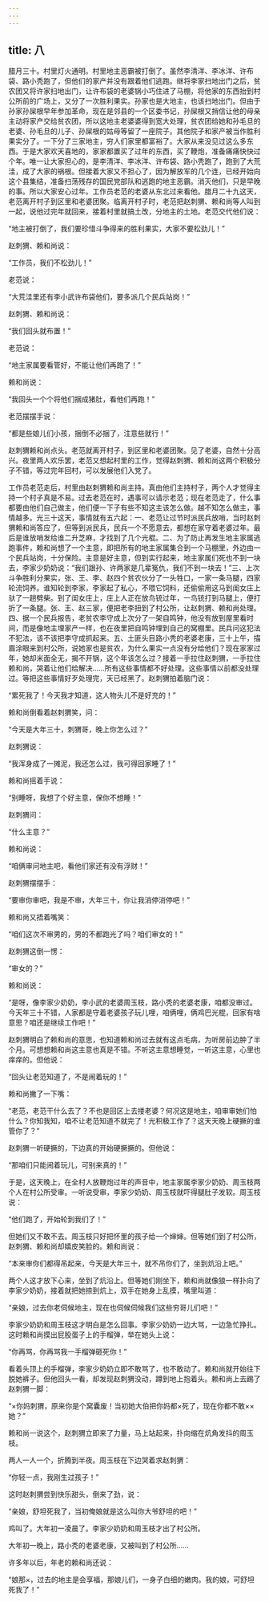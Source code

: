 ```yaml
---
---
---
```

title: 八
---




腊月三十。村里灯火通明。村里地主恶霸被打倒了。虽然李清洋、李冰洋、许布袋、路小秃跑了，但他们的家产并没有跟着他们逃跑。继将李家扫地出门之后，贫农团又将许家扫地出门，让许布袋的老婆锅小巧住进了马棚，将他家的东西抬到村公所前的广场上，又分了一次胜利果实。孙家也是大地主，也该扫地出门。但由于孙家孙屎根早年参加革命，现在是邻县的一个区委书记，孙屎根又捎信让他的母亲主动将家产交给贫农团，所以这地主老婆婆得到宽大处理，贫农团给她和孙毛旦的老婆、孙毛旦的儿子、孙屎根的姑母等留了一座院子。其他院子和家产被当作胜利果实分了。一下分了三家地主，穷人们家里都富裕了。大家从来没见过这么多东西。于是大家欢天喜地的，家家都置买了过年的东西，买了鞭炮，准备痛痛快快过个年。唯一让大家担心的，是李清洋、李冰洋、许布袋、路小秃跑了，跑到了大荒洼，成了大家的祸根。但接着大家又不担心了，因为解放军的几个连，已经开始向这个县集结，准备扫荡残存的国民党部队和逃跑的地主恶霸。消灭他们，只是早晚的事。所以大家安心过年。工作员老范的老婆从东北过来看他。腊月二十九这天，老范离开村子到区里和老婆团聚。临离开村子时，老范把赵刺猬、赖和尚等人叫到一起，说他过完年就回来，接着村里就搞土改，分地主的土地。老范交代他们说：

“地主被打倒了，我们要珍惜斗争得来的胜利果实，大家不要松劲儿！”

赵刺猬、赖和尚说：

“工作员，我们不松劲儿！”

老范说：

“大荒洼里还有李小武许布袋他们，要多派几个民兵站岗！”

赵刺猬、赖和尚说：

“我们回头就布置！”

老范说：

“地主家属要看管好，不能让他们再跑了！”

赖和尚说：

“我回头一个个将他们捆成猪肚，看他们再跑！”

老范摆摆手说：

“都是些娘儿们小孩，捆倒不必捆了，注意些就行！”

赵刺猬赖和尚点头。老范就离开村子，到区里和老婆团聚。见了老婆，自然十分高兴。夜里两人欢乐罢，老范又想起村里的工作，觉得赵刺猬、赖和尚这两个积极分子不错，等过完年回村，可以发展他们入党了。

工作员老范走后，村里由赵刺猬赖和尚主持。真由他们主持村子，两个人才觉得主持一个村子真是不易。过去老范在时，遇事可以请示老范；现在老范走了，什么事都要由他们自己做主，他们便一下子有些不知这主该怎么做。越不知怎么做主，事情越多。光三十这天，事情就有五六起：一、老范让过节时派民兵放哨，当时赵刺猬赖和尚答应了，但等到派民兵，民兵一个不愿意去，都想在家守着老婆过年。最后是谁放哨发给谁二升芝麻，才找到了几个光棍。二、为了防止再发生地主家属逃跑事件，赖和尚想了一个主意，即把所有的地主家属集合到一个马棚里，外边由一个民兵站岗，十分保险。主意是好主意，但到实行起来，地主家属们死也不到一块去，李家少奶奶说：“我们跟孙、许两家是几辈冤仇，我们不到一块去！”三、上次斗争胜利分果实，张、王、李、赵四个贫农伙分了一头牲口，一家一条马腿，四家轮流饲养。谁知轮到李家，李家起了私心，不喂它饲料，还偷偷用这马到闺女庄上驮了一趟劈柴。到了闺女庄上，庄上人正在放鸟铳过年，一鸟铳打到马腿上，便打折了一条腿。张、王、赵三家，便把老李扭到了村公所，让赵刺猬、赖和尚处理。四、据一个民兵报告，老贫农李守成上次分了一架自鸣钟，他没有放到屋里看时间，而是像地主埋家产一样，也在夜里把自鸣钟埋到自己的窝棚里。民兵问这犯法不犯法，该不该把李守成抓起来。五、土匪头目路小秃的老婆老康，三十上午，描眉涂眼来到村公所，说她家也是贫农，为什么果实一点没有分给他们？现在家家过年，她却米面全无，揭不开锅，这个年该怎么过？接着一手拉住赵刺猬，一手拉住赖和尚，哭着让他们给解决……所有这些事情都不好处理。这些事情以前都没处理过。等把这些事情好歹处理完，天已经黑了。赵刺猬拍着脑门说：

“累死我了！今天我才知道，这人物头儿不是好充的！”

赖和尚倒看着赵刺猬笑，问：

“今天是大年三十，刺猬哥，晚上你怎么过？”

赵刺猬说：

“我浑身成了一摊泥，我还怎么过，我可得回家睡了！”

赖和尚摇着手说：

“别睡呀，我想了个好主意，保你不想睡！”

赵刺猬问：

“什么主意？”

赖和尚说：

“咱俩审问地主吧，看他们家还有没有浮财！”

赵刺猬摆摆手：

“要审你审吧，我是不审，大年三十，你让我消停消停吧！”

赖和尚又捂着嘴笑：

“咱们这次不审男的，男的不都跑光了吗？咱们审女的！”

赵刺猬这倒一愣：

“审女的？”

赖和尚说：

“是呀，像李家少奶奶，李小武的老婆周玉枝，路小秃的老婆老康，咱都没审过。今天年三十不错，人家都是守着老婆孩子玩儿哩，咱俩哩，俩鸡巴光棍，回家有啥意思？咱还是继续工作吧！”

赵刺猬明白了赖和尚的意思，也知道赖和尚过去就有这点毛病，为听房前边肿了半个月。可想想赖和尚这主意也真是不错。不听这主意想睡觉，一听这主意，心里也痒痒的。但他说：

“回头让老范知道了，不是闹着玩的！”

赖和尚撇了一下嘴：

“老范，老范干什么去了？不也是回区上去搂老婆？何况这是地主，咱审审她们怕什么？你知我知，咱不让老范知道不就完了！光积极工作了？这天天晚上硬撅的谁管你了？”

赵刺猬一听硬撅的，下边真的开始硬撅撅的。但他说：

“那咱们只能闹着玩儿，可别来真的！”

于是，这天晚上，在全村人放鞭炮过年的声音中，地主家属李家少奶奶、周玉枝两个人在村公所受审。一听说受审，李家少奶奶、周玉枝就吓得腿肚子发软。周玉枝说：

“他们跑了，开始轮到我们了！”

但她们又不敢不去。周玉枝只好把怀里的孩子给一个婶婶。但等她们到了村公所，赵刺猬、赖和尚却嬉皮笑脸的。赖和尚说：

“本来审你们都得吊起来，今天是大年三十，就不吊你们了，坐到炕沿上吧。”

两个人这才放下心来，坐到了炕沿上。但等她们刚坐下，赖和尚就像狼一样扑向了李家少奶奶，接着就把她捺到炕上，双手在她身上乱摸，嘴里叫道：

“亲娘，过去你老伺候地主，现在也伺候伺候我们这些穷哥儿们吧！”

李家少奶奶和周玉枝这才明白是怎么回事。李家少奶奶一边大骂，一边急忙挣扎。这时赖和尚摸出屁股蛋子上的手榴弹，举在她头上说：

“你再骂，你再骂我一手榴弹砸死你！”

看着头顶上的手榴弹，李家少奶奶立即不敢骂了，也不敢动了。赖和尚就开始往下脱她裤子。但他回头一看，却发现赵刺猬没动，蹲到地上抱着头。赖和尚上去踢了赵刺猬一脚：

“×你妈刺猬，原来你是个窝囊废！当初她大伯把你妈都×死了，现在你都不敢××她？”

赖和尚一说这个，赵刺猬立即来了力量，马上站起来，扑向缩在炕角发抖的周玉枝。

两人一人一个，折腾到半夜。周玉枝在下边哭着求赵刺猬：

“你轻一点，我刚生过孩子！”

这时赵刺猬尝到快乐甜头，倒来了劲，说：

“亲娘，舒坦死我了，当初俺娘就是这么叫你大爷舒坦的吧！”

鸡叫了。大年初一凌晨了。李家少奶奶和周玉枝才出了村公所。

大年初一晚上，路小秃的老婆老康，又被叫到了村公所……

许多年以后，年老的赖和尚还说：

“娘那×，过去的地主是会享福，那娘儿们，一身子白细的嫩肉。我的娘，可舒坦死我了！”